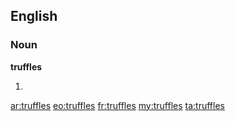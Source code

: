 ==English==

===Noun===
'''truffles'''

# {{plural of|truffle}}

[[ar:truffles]]
[[eo:truffles]]
[[fr:truffles]]
[[my:truffles]]
[[ta:truffles]]